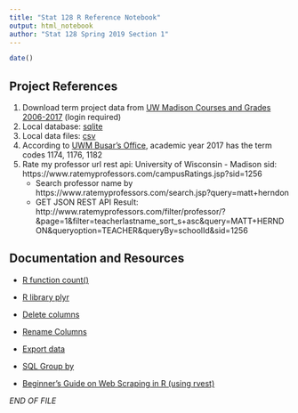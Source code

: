 ```yaml
---
title: "Stat 128 R Reference Notebook"
output: html_notebook
author: "Stat 128 Spring 2019 Section 1"
---
```


```r
date()
```

## Project References

1. Download term project data from
[UW Madison Courses and Grades 2006-2017](https://www.kaggle.com/Madgrades/uw-madison-courses)
(login required)
2. Local database: [sqlite](/Users/dean/Downloads/data/uwm/database.sqlite3)
3. Local data files: [csv](/Users/dean/Downloads/data/uw-madison-courses)
4. According to [UWM Busar's Office](http://www.bussvc.wisc.edu/bursar/termcode.html), academic year 2017 has the term codes 1174, 1176, 1182
5. Rate my professor url rest api: 
University of Wisconsin - Madison sid:
https://www.ratemyprofessors.com/campusRatings.jsp?sid=1256
    - Search professor name by 
https://www.ratemyprofessors.com/search.jsp?query=matt+herndon
    - GET JSON REST API Result: 
http://www.ratemyprofessors.com/filter/professor/?&page=1&filter=teacherlastname_sort_s+asc&query=MATT+HERNDON&queryoption=TEACHER&queryBy=schoolId&sid=1256

## Documentation and Resources

- [R function count()](https://www.rdocumentation.org/packages/plyr/versions/1.8.4/topics/count)
- [R library plyr](https://www.rdocumentation.org/packages/plyr/versions/1.8.4)

- [Delete columns](https://stackoverflow.com/questions/4605206/drop-data-frame-columns-by-name)
- [Rename Columns](http://rprogramming.net/rename-columns-in-r/)

- [Export data](https://www.statmethods.net/input/exportingdata.html)

- [SQL Group by](https://stackoverflow.com/questions/27193373/what-is-the-r-equivalent-of-sql-select-from-table-group-by-c1-c2)

- [Beginner’s Guide on Web Scraping in R (using rvest)](https://www.analyticsvidhya.com/blog/2017/03/beginners-guide-on-web-scraping-in-r-using-rvest-with-hands-on-knowledge/)



_END OF FILE_
